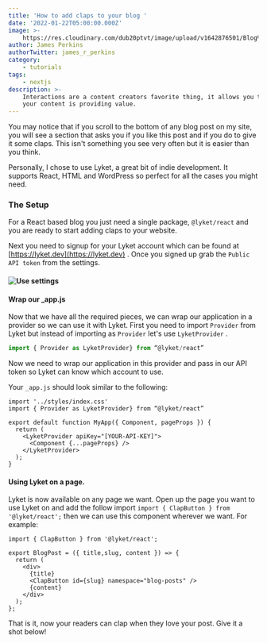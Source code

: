 ```yaml
---
title: 'How to add claps to your blog '
date: '2022-01-22T05:00:00.000Z'
image: >-
    https://res.cloudinary.com/dub20ptvt/image/upload/v1642876501/Blog%20Posts/z0j5vihc4i6ty2b9tc4z.png
author: James Perkins
authorTwitter: james_r_perkins
category:
    - tutorials
tags:
    - nextjs
description: >-
    Interactions are a content creators favorite thing, it allows you to know if
    your content is providing value.
---
```


You may notice that if you scroll to the bottom of any blog post on my site, you will see a section that asks you if you like this post and if you do to give it some claps. This isn't something you see very often but it is easier than you think.

Personally, I chose to use Lyket, a great bit of indie development. It supports React, HTML and WordPress so perfect for all the cases you might need.

<youtube url="https://youtu.be/KOEA1UbSxHc" />

### The Setup

For a React based blog you just need a single package, `@lyket/react` and you are ready to start adding claps to your website.&#x20;

Next you need to signup for your Lyket account which can be found at [https://lyket.dev](https://lyket.dev) . Once you signed up grab the `Public API token` from the settings.

#### ![Use settings ](https://res.cloudinary.com/dub20ptvt/image/upload/v1642873631/Blog%20Posts/add-claps-to-blog/yzgcbin70tmkvh0ul8pm.jpg)

#### Wrap our \_app.js

Now that we have all the required pieces, we can wrap our application in a provider so we can use it with Lyket. First you need to import `Provider` from Lyket but instead of importing as `Provider` let's use `LyketProvider` .

```javascript
import { Provider as LyketProvider} from “@lyket/react”
```

Now we need to wrap our application in this provider and pass in our API token so Lyket can know which account to use.

<newsletter />

Your `_app.js` should look similar to the following:

```
import '../styles/index.css'
import { Provider as LyketProvider} from “@lyket/react”

export default function MyApp({ Component, pageProps }) {
  return (
    <LyketProvider apiKey="[YOUR-API-KEY]">
      <Component {...pageProps} />
    </LyketProvider>
  );
}
```

#### Using Lyket on a page.

Lyket is now available on any page we want. Open up the page you want to use Lyket on and add the follow import `import { ClapButton } from '@lyket/react';` then we can use this component wherever we want. For example:

```
import { ClapButton } from '@lyket/react';

export BlogPost = ({ title,slug, content }) => {
  return (
    <div>
      {title}
      <ClapButton id={slug} namespace="blog-posts" />
      {content}
    </div>
  );
};
```

That is it, now your readers can clap when they love your post. Give it a shot below!&#x20;
